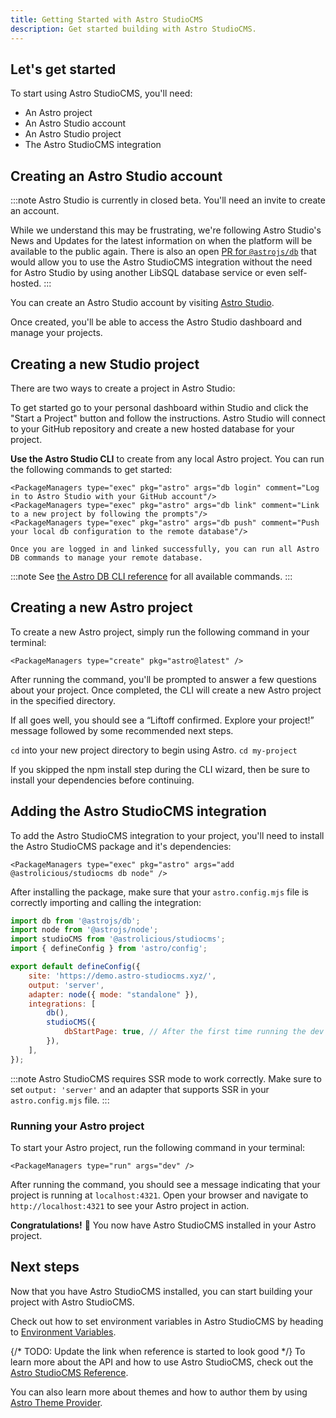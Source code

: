 ```yaml
---
title: Getting Started with Astro StudioCMS
description: Get started building with Astro StudioCMS.
---
```



## Let's get started

To start using Astro StudioCMS, you'll need:

- An Astro project
- An Astro Studio account
- An Astro Studio project
- The Astro StudioCMS integration

## Creating an Astro Studio account

:::note
Astro Studio is currently in closed beta. You'll need an invite to create an account.

While we understand this may be frustrating, we're following Astro Studio's News and Updates for the latest information on when the platform will be available to the public again. There is also an open [PR for `@astrojs/db`](https://github.com/withastro/astro/pull/11385) that would allow you to use the Astro StudioCMS integration without the need for Astro Studio by using another LibSQL database service or even self-hosted.
:::

You can create an Astro Studio account by visiting [Astro Studio](https://studio.astro.build/).

Once created, you'll be able to access the Astro Studio dashboard and manage your projects.

## Creating a new Studio project

There are two ways to create a project in Astro Studio:

To get started go to your personal dashboard within Studio and click the "Start a Project" button and follow the instructions. Astro Studio will connect to your GitHub repository and create a new hosted database for your project.

**Use the Astro Studio CLI** to create from any local Astro project. You can run the following commands to get started:

    <PackageManagers type="exec" pkg="astro" args="db login" comment="Log in to Astro Studio with your GitHub account"/>
    <PackageManagers type="exec" pkg="astro" args="db link" comment="Link to a new project by following the prompts"/>
    <PackageManagers type="exec" pkg="astro" args="db push" comment="Push your local db configuration to the remote database"/>

    Once you are logged in and linked successfully, you can run all Astro DB commands to manage your remote database. 

:::note
See [the Astro DB CLI reference](https://docs.astro.build/en/guides/integrations-guide/db/#astro-db-cli-reference) for all available commands.
:::

## Creating a new Astro project

To create a new Astro project, simply run the following command in your terminal:

    <PackageManagers type="create" pkg="astro@latest" />

After running the command, you'll be prompted to answer a few questions about your project. Once completed, the CLI will create a new Astro project in the specified directory.

If all goes well, you should see a “Liftoff confirmed. Explore your project!” message followed by some recommended next steps.

`cd` into your new project directory to begin using Astro. `cd my-project`

If you skipped the npm install step during the CLI wizard, then be sure to install your dependencies before continuing.

## Adding the Astro StudioCMS integration

To add the Astro StudioCMS integration to your project, you'll need to install the Astro StudioCMS package and it's dependencies:

    <PackageManagers type="exec" pkg="astro" args="add @astrolicious/studiocms db node" />

After installing the package, make sure that your `astro.config.mjs` file is correctly importing and calling the integration:

```js title="astro.config.mjs"
import db from '@astrojs/db';
import node from '@astrojs/node';
import studioCMS from '@astrolicious/studiocms';
import { defineConfig } from 'astro/config';

export default defineConfig({
    site: 'https://demo.astro-studiocms.xyz/',
    output: 'server',
    adapter: node({ mode: "standalone" }),
    integrations: [
        db(),
        studioCMS({
            dbStartPage: true, // After the first time running the dev server and following the instructions at http://localhost:4321/start this will be set to false.
        }),
    ],
});
```

:::note
Astro StudioCMS requires SSR mode to work correctly. Make sure to set `output: 'server'` and an adapter that supports SSR in your `astro.config.mjs` file.
:::

### Running your Astro project

To start your Astro project, run the following command in your terminal:

    <PackageManagers type="run" args="dev" />

After running the command, you should see a message indicating that your project is running at `localhost:4321`. Open your browser and navigate to `http://localhost:4321` to see your Astro project in action.

**Congratulations!** 🥳 You now have Astro StudioCMS installed in your Astro project.

## Next steps

Now that you have Astro StudioCMS installed, you can start building your project with Astro StudioCMS.

Check out how to set environment variables in Astro StudioCMS by heading to [Environment Variables](/start-here/environment-variables).

{/* TODO: Update the link when reference is started to look good */}
To learn more about the API and how to use Astro StudioCMS, check out the [Astro StudioCMS Reference](/typedoc/studiocms-core/index/functions/studiocmscoreintegration/).

You can also learn more about themes and how to author them by using [Astro Theme Provider](https://astro-theme-provider.netlify.app/).